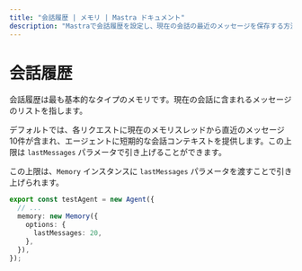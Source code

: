```yaml
---
title: "会話履歴 | メモリ | Mastra ドキュメント"
description: "Mastraで会話履歴を設定し、現在の会話の最近のメッセージを保存する方法を学びましょう。"
---
```


# 会話履歴

会話履歴は最も基本的なタイプのメモリです。現在の会話に含まれるメッセージのリストを指します。

デフォルトでは、各リクエストに現在のメモリスレッドから直近のメッセージ10件が含まれ、エージェントに短期的な会話コンテキストを提供します。この上限は `lastMessages` パラメータで引き上げることができます。

この上限は、`Memory` インスタンスに `lastMessages` パラメータを渡すことで引き上げられます。

```typescript {3-7} showLineNumbers
export const testAgent = new Agent({
  // ...
  memory: new Memory({
    options: {
      lastMessages: 20,
    },
  }),
});
```
